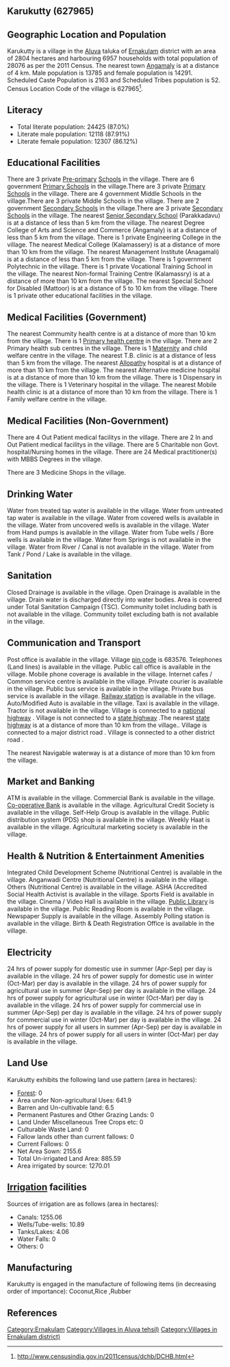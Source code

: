 {{Infobox settlement
| name=Karukutty
| native_name=
| native_name_lang=
| other_name=
| nickname=
| settlement_type=Village
| image_skyline=
| image_alt=
| image_caption=
| pushpin_map=India Kerala
| pushpin_label_position=right
| pushpin_map_alt=
| pushpin_map_caption=Location in Kerala, India
| latd=
| latm=
| lats=
| latNS=
| longd=
| longm=
| longs=
| longEW=
| coordinates_display=inline,title
| subdivision_type=Country
| subdivision_name={{flag|India}}
| subdivision_type1=[[States and territories of India|State]]
| subdivision_name1=Kerala 
| subdivision_type2=[[List of districts of India|District]]
| subdivision_name2=Ernakulam
| subdivision_type3=Tahsil
| subdivision_name3=Aluva
| website=
| established_title=<!-- Established -->
| established_date=
| founder=
| named_for=
| government_type=
| governing_body=
| unit_pref=Metric=
| area_footnotes=
| area_rank=
| area_total_km2=28.04
| elevation_footnotes=
| elevation_m=
| population_total=28076
| population_as_of=2011
| population_rank=
| population_density_km2=1001
| population_demonym=
| population_footnotes=
| demographics_type1=Languages
| demographics1_title1=Official
| demographics1_info1=[[Malayalam language|Malayalam]]
| timezone1=[[Indian Standard Time|IST]]
| utc_offset1==+5:30
| postal_code_type=[[Postal Index Number|PIN]]
| postal_code=683576
| area_code_type=Telephone code
| area_code=
| registration_plate=
| blank1_name_sec1=Nearest city
| blank1_info_sec1=[[Angamaly]]
| blank2_name_sec1=[[Human sex ratio|Sex ratio]]
| blank2_info_sec1=1036 [[male|♂]]/[[female|♀]]
| blank3_name_sec1=Literacy
| blank3_info_sec1=87.0%
| blank1_name_sec2=[[2011 Census of India|2011 census]] code
| blank1_info_sec2=627965
| footnotes=
}}

== Karukutty (627965) ==

== Geographic Location and Population ==

Karukutty is a village in the [[Aluva]] taluka of [[Ernakulam]] district with an area of 2804 hectares and harbouring 6957 households with total population of 28076 as per the 2011 Census. The nearest town [[Angamaly]] is at a distance of 4 km. Male population is 13785 and female population is 14291. Scheduled Caste Population is 2163 and Scheduled Tribes population is 52. Census Location Code of the village is 627965<ref>http://www.censusindia.gov.in/2011census/dchb/DCHB.html</ref>.


== Literacy ==  
* Total literate population: 24425 (87.0%)
* Literate male population: 12118 (87.91%)
* Literate female population: 12307 (86.12%)


== Educational Facilities ==  
There are 3 private [[Pre-primary]] [[School]]s in the village.
There are 6 government [[Primary School]]s in the village.There are 3 private [[Primary School]]s in the village.
There are 4 government Middle Schools in the village.There are 3 private Middle Schools in the village.
There are 2 government [[Secondary School]]s in the village.There are 3 private [[Secondary School]]s in the village.
The nearest [[Senior Secondary School]] (Parakkadavu) is at a distance of less than 5 km from the village.
The nearest Degree College of Arts and Science and Commerce (Angamaly) is at a distance of less than 5 km from the village.
There is 1 private Engineering College in the village.
The nearest Medical College (Kalamassery) is at a distance of more than 10 km from the village.
The nearest Management Institute (Anagamali) is at a distance of less than 5 km from the village.
There is 1 government Polytechnic in the village.
There is 1 private Vocational Training School in the village.
The nearest Non-formal Training Centre (Kalamassry) is at a distance of more than 10 km from the village.
The nearest Special School for Disabled (Mattoor) is at a distance of 5 to 10 km from the village.
There is 1 private other educational facilities in the village.


== Medical Facilities (Government) ==
The nearest Commumity health centre is at a distance of more than 10 km from the village.
There is 1 [[Primary health centre]] in the village.
There are 2 Primary health sub centres in the village.
There is 1 [[Maternity]] and child welfare centre in the village.
The nearest T.B. clinic is at a distance of less than 5 km from the village.
The nearest [[Allopathy]] hospital is at a distance of more than 10 km from the village.
The nearest Alternative medicine hospital is at a distance of more than 10 km from the village.
There is 1 Dispensary in the village.
There is 1 Veterinary hospital in the village.
The nearest Mobile health clinic is at a distance of more than 10 km from the village.
There is 1 Family welfare centre in the village.


== Medical Facilities (Non-Government) ==
There are 4 Out Patient medical facilitys in the village.
There are 2 In and Out Patient medical facilitys in the village.
There are 5 Charitable non Govt. hospital/Nursing homes in the village.
There are 24 Medical practitioner(s) with MBBS Degrees in the village.



There are 3 Medicine Shops in the village.



== Drinking Water ==
Water from treated tap water is available in the village.
Water from untreated tap water is available in the village.
Water from covered wells is available in the village.
Water from uncovered wells is available in the village.
Water from Hand pumps is available in the village.
Water from Tube wells / Bore wells is available in the village.
Water from Springs is not available in the village.
Water from River / Canal is not available in the village.
Water from Tank / Pond / Lake is available in the village.


== Sanitation ==
Closed Drainage is available in the village.
Open Drainage is available in the village.
Drain water is discharged directly into water bodies.
Area is covered under Total Sanitation Campaign (TSC).
Community toilet including bath is not available in the village.
Community toilet excluding bath is not available in the village.


== Communication and Transport ==
Post office is available in the village.
Village [[pin code]] is 683576.
Telephones (Land lines) is available in the village.
Public call office is available in the village.
Mobile phone coverage is available in the village.
Internet cafes / Common service centre is available in the village.
Private courier is available in the village.
Public bus service is available in the village.
Private bus service is available in the village.
[[Railway station]] is available in the village.
Auto/Modified Auto is available in the village.
Taxi is available in the village.
Tractor is not available in the village.
Village is connected to a [[national highway]]  .
Village is not connected to a [[state highway]] .The nearest [[state highway]] is at a distance of more than 10 km from the village..
Village is connected to a major district road    .
Village is connected to a other district road  .



The nearest Navigable waterway is at a distance of more than 10 km from the village.



== Market and Banking ==
ATM is available in the village.
Commercial Bank is available in the village.
[[Co-operative Bank]] is available in the village.
Agricultural Credit Society is available in the village.
Self-Help Group is available in the village.
Public distribution system (PDS) shop is available in the village.
Weekly Haat is available in the village.
Agricultural marketing society is available in the village.


== Health & Nutrition & Entertainment Amenities ==
Integrated Child Development Scheme (Nutritional Centre) is available in the village.
Anganwadi Centre (Nutritional Centre) is available in the village.
Others (Nutritional Centre) is available in the village.
ASHA (Accredited Social Health Activist is available in the village.
Sports Field is available in the village.
Cinema / Video Hall is available in the village.
[[Public Library]] is available in the village.
Public Reading Room is available in the village.
Newspaper Supply is available in the village.
Assembly Polling station is available in the village.
Birth & Death Registration Office is available in the village.


== Electricity ==
24 hrs of power supply for domestic use in summer (Apr-Sep) per day is available in the village.
24 hrs of power supply for domestic use in winter (Oct-Mar) per day is available in the village.
24 hrs of power supply for agricultural use in summer (Apr-Sep) per day is available in the village.
24 hrs of power supply for agricultural use in winter (Oct-Mar) per day is available in the village.
24 hrs of power supply for commercial use in summer (Apr-Sep) per day is available in the village.
24 hrs of power supply for commercial use in winter (Oct-Mar) per day is available in the village.
24 hrs of power supply for all users in summer (Apr-Sep) per day is available in the village.
24 hrs of power supply for all users in winter (Oct-Mar) per day is available in the village.


== Land Use ==
Karukutty exhibits the following land use pattern (area in hectares):
* [[Forest]]: 0
* Area under Non-agricultural Uses: 641.9
* Barren and Un-cultivable land: 6.5
* Permanent Pastures and Other Grazing Lands: 0
* Land Under Miscellaneous Tree Crops etc: 0
* Culturable Waste Land: 0
* Fallow lands other than current fallows: 0
* Current Fallows: 0
* Net Area Sown: 2155.6
* Total Un-irrigated Land Area: 885.59
* Area irrigated by source: 1270.01


== [[Irrigation]] facilities ==
Sources of irrigation are as follows (area in hectares):
* Canals: 1255.06
* Wells/Tube-wells: 10.89
* Tanks/Lakes: 4.06
* Water Falls: 0
* Others: 0


== Manufacturing ==
Karukutty is engaged in the manufacture of following items (in decreasing order of importance): Coconut,Rice ,Rubber


[[Category:Ernakulam]]
[[Category:Villages in Aluva tehsil)]]
[[Category:Villages in Ernakulam district)]]


== References ==
{{Reflist}}


